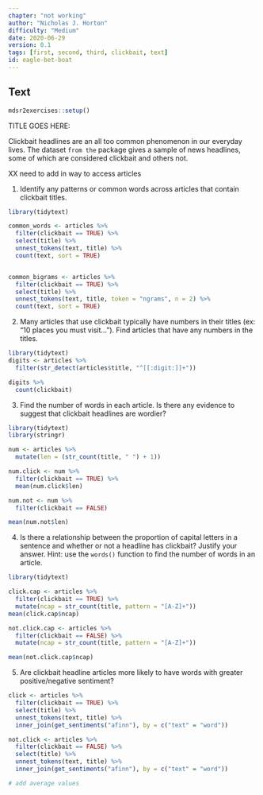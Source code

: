 ```yaml
---
chapter: "not working"
author: "Nicholas J. Horton"
difficulty: "Medium"
date: 2020-06-29 
version: 0.1
tags: [first, second, third, clickbait, text]
id: eagle-bet-boat
---
```


## Text

```r
mdsr2exercises::setup()
```


TITLE GOES HERE: 


Clickbait headlines are an all too common phenomenon in our everyday lives. The dataset `` from the `` package gives a sample of news headlines, some of which are considered clickbait and others not.

XX need to add in way to access articles

1. Identify any patterns or common words across articles that contain clickbait titles. 

  <!--begin-answer-->
```r
library(tidytext)

common_words <- articles %>%
  filter(clickbait == TRUE) %>%
  select(title) %>%
  unnest_tokens(text, title) %>%
  count(text, sort = TRUE)


common_bigrams <- articles %>%
  filter(clickbait == TRUE) %>%
  select(title) %>%
  unnest_tokens(text, title, token = "ngrams", n = 2) %>%
  count(text, sort = TRUE)
```
  <!--end-answer-->

2. Many articles that use clickbait typically have numbers in their titles (ex: "10 places you must visit..."). Find articles that have any numbers in the titles. 

  <!--begin-answer-->
```r
library(tidytext)
digits <- articles %>%
  filter(str_detect(articles$title, "^[[:digit:]]+"))

digits %>%
  count(clickbait)
```

  <!--end-answer-->


3. Find the number of words in each article. Is there any evidence to suggest that clickbait headlines are wordier?

  <!--begin-answer-->

```r
library(tidytext)
library(stringr)

num <- articles %>%
  mutate(len = (str_count(title, " ") + 1))

num.click <- num %>%
  filter(clickbait == TRUE) %>%
  mean(num.click$len)

num.not <- num %>%
  filter(clickbait == FALSE)

mean(num.not$len)
```

  <!--end-answer-->

4. Is there a relationship between the proportion of capital letters in a sentence and whether or not a headline has clickbait? Justify your answer. Hint: use the `words()` function to find the number of words in an article.  

  <!--begin-answer-->
```r
library(tidytext)

click.cap <- articles %>%
  filter(clickbait == TRUE) %>%
  mutate(ncap = str_count(title, pattern = "[A-Z]+"))
mean(click.cap$ncap)

not.click.cap <- articles %>%
  filter(clickbait == FALSE) %>%
  mutate(ncap = str_count(title, pattern = "[A-Z]+"))

mean(not.click.cap$ncap)
```
  <!--end-answer-->


5. Are clickbait headline articles more likely to have words with greater positive/negative sentiment?

```r

click <- articles %>%
  filter(clickbait == TRUE) %>%
  select(title) %>%
  unnest_tokens(text, title) %>%
  inner_join(get_sentiments("afinn"), by = c("text" = "word"))

not.click <- articles %>%
  filter(clickbait == FALSE) %>%
  select(title) %>%
  unnest_tokens(text, title) %>%
  inner_join(get_sentiments("afinn"), by = c("text" = "word"))

# add average values
```


